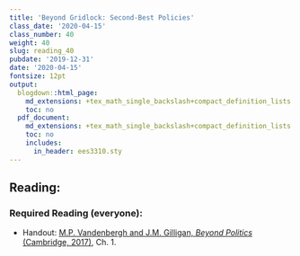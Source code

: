 ```yaml
---
title: 'Beyond Gridlock: Second-Best Policies'
class_date: '2020-04-15'
class_number: 40
weight: 40
slug: reading_40
pubdate: '2019-12-31'
date: '2020-04-15'
fontsize: 12pt
output:
  blogdown::html_page:
    md_extensions: +tex_math_single_backslash+compact_definition_lists
    toc: no
  pdf_document:
    md_extensions: +tex_math_single_backslash+compact_definition_lists
    toc: no
    includes:
      in_header: ees3310.sty
---
```

## Reading:

### Required Reading (everyone):

* Handout: [M.P. Vandenbergh and J.M. Gilligan, _Beyond Politics_ (Cambridge, 2017)](/files/reading_handouts/Beyond_Politics_Chapter_1.pdf){target="_blank"}, Ch. 1.

